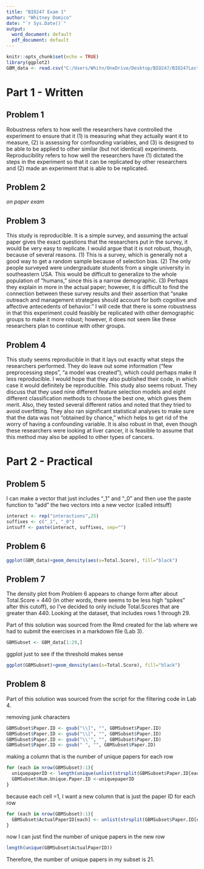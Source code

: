 ---
title: "BIO247 Exam 1"
author: "Whitney Domico"
date: "`r Sys.Date()`"
output:
  word_document: default
  pdf_document: default
---

```{r setup, include=FALSE}
knitr::opts_chunk$set(echo = TRUE)
library(ggplot2)
GBM_data <- read.csv("C:/Users/Whitn/OneDrive/Desktop/BIO247/BIO247Lecture/BIO247Exams/BIO247Exam1/GBM_data.csv")

```
# Part 1 - Written

## Problem 1
Robustness refers to how well the researchers have controlled the experiment to ensure that it (1) is measuring what they actually want it to measure, (2) is assessing for confounding variables, and (3) is designed to be able to be applied to other similar (but not identical) experiments. Reproducibility refers to how well the researchers have (1) dictated the steps in the experiment so that it can be replicated by other researchers and (2) made an experiment that is able to be replicated.

## Problem 2
*on paper exam*

## Problem 3
This study is reproducible. It is a simple survey, and assuming the actual paper gives the exact questions that the researchers put in the survey, it would be very easy to replicate. I would argue that it is not robust, though, because of several reasons.
(1) This is a survey, which is generally not a good way to get a random sample because of selection bias.
(2) The only people surveyed were undergraduate students from a single university in southeastern USA. This would be difficult to generalize to the whole population of "humans," since this is a narrow demographic.
(3) Perhaps they explain in more in the actual paper; however, it is difficult to find the connection between these survey results and their assertion that "snake outreach and management strategies should account for both cognitive and affective antecedents of behavior."
I will cede that there is some robustness in that this experiment could feasibly be replicated with other demographic groups to make it more robust; however, it does not seem like these researchers plan to continue with other groups.

## Problem 4
This study seems reproducible in that it lays out exactly what steps the researchers performed. They do leave out some information ("few preprocessing steps", "a model was created"), which could perhaps make it less reproducible. I would hope that they also published their code, in which case it would definitely be reproducible.
This study also seems robust. They discuss that they used nine different feature selection models and eight different classification methods to choose the best one, which gives them merit. Also, they tested several different ratios and noted that they tried to avoid overfitting. They also ran significant statistical analyses to make sure that the data was not "obtained by chance," which helps to get rid of the worry of having a confounding variable. It is also robust in that, even though these researchers were looking at liver cancer, it is feasible to assume that this method may also be applied to other types of cancers.


# Part 2 - Practical

## Problem 5

I can make a vector that just includes "_1" and "_0" and then use the paste function to "add" the two vectors into a new vector (called intsuff)
```{r cars}
interact <- rep("interactions",25)
suffixes <- c("_1", "_0")
intsuff <- paste(interact, suffixes, sep="")
```

## Problem 6
```{r}
ggplot(GBM_data)+geom_density(aes(x=Total.Score), fill="black")
```

## Problem 7
The density plot from Problem 6 appears to change form after about Total.Score = 440 (in other words, there seems to be less high "spikes" after this cutoff), so I've decided to only include Total.Scores that are greater than 440. Looking at the dataset, that includes rows 1 through 29. 

Part of this solution was sourced from the Rmd created for the lab where we had to submit the exercises in a markdown file (Lab 3).

```{r}
GBMSubset <- GBM_data[1:29,]
```

ggplot just to see if the threshold makes sense

```{r}
ggplot(GBMSubset)+geom_density(aes(x=Total.Score), fill="black")
```

## Problem 8
Part of this solution was sourced from the script for the filtering code in Lab 4.

removing junk characters
```{r}
GBMSubset$Paper.ID <- gsub("\\]", "", GBMSubset$Paper.ID)
GBMSubset$Paper.ID <- gsub("\\[", "", GBMSubset$Paper.ID)
GBMSubset$Paper.ID <- gsub("\\'", "", GBMSubset$Paper.ID)
GBMSubset$Paper.ID <- gsub(" ", "", GBMSubset$Paper.ID)
```

making a column that is the number of unique papers for each row

```{r}
for (each in nrow(GBMSubset):1){
  uniquepaperID <- length(unique(unlist(strsplit(GBMSubset$Paper.ID[each], ","))))
  GBMSubset$Num.Unique.Paper.ID <-uniquepaperID
}
```

because each cell =1, I want a new column that is just the paper ID for each row

```{r}
for (each in nrow(GBMSubset):1){
  GBMSubset$ActualPaperID[each] <- unlist(strsplit(GBMSubset$Paper.ID[each], ","))
}
```

now I can just find the number of unique papers in the new row

```{r}
length(unique(GBMSubset$ActualPaperID))
```
Therefore, the number of unique papers in my subset is 21.
